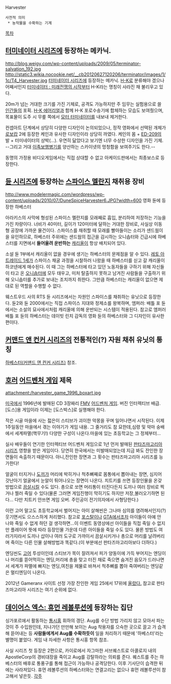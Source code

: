 Harvester

 사전적 의미
  * 농작물을 수확하는 기계

[[목차]]

== [[터미네이터 시리즈]]에 등장하는 메카닉. ==

http://blog.weigy.com/wp-content/uploads/2009/05/terminator-salvation_192.jpg
http://static3.wikia.nocookie.net/__cb20120627120206/terminator/images/1/1c/T4_Harvester.jpg
[[터미네이터 시리즈]]에 등장하는 메카닉. [[H-K]]로 분류해야 겠으나 어째서인지 [[터미네이터 : 미래전쟁의 시작]]부터 H-K라는 명칭이 사라진 채 불리우고 있다.

20m가 넘는 거대한 크기를 가진 기체로, 공격도 가능하지만 주 임무는 실험용으로 쓸 [[인간]]들의 포획. [[H-K 에어리얼]]과 함께 H-K 포로수송기에 합체하는 모습도 보여줬으며, 목표물이 도주 시 무릎 쪽에서 [[모터 터미네이터]]를 내보내 제거한다.

컨셉아트 단계에서 상당히 다양한 디자인이 논의되었으나, 정작 영화에서 선택된 개체가 [[로보캅]] 2에 등장한 케인과 유사한 디자인이라 상당히 까였다. 케인의 몸 + [[ED-209]]의 발 + 터미네이터의 상박(…). 우연히 닮았다고 보기엔 너무 수상한 디자인을 가진 기체. --그리고 거대 [[이족보행병기]]를 양산하는 스카이넷의 멍청함을 보여주기도 한다.--

동명의 가정용 비디오게임에서는 직접 상대할 수 없고 아케이드판에서는 최종보스로 등장한다.
== [[듄 시리즈]]에 등장하는 [[스파이스 멜란지]] 채취용 장비 ==
http://www.modelermagic.com/wordpress/wp-content/uploads/2010/07/DuneSpiceHarvester6.JPG?width=600
영화 듄에 등장한 하베스터

아라키스의 사막에 형성된 스파이스 멜란지를 모래째로 흡입, 분리하여 저장하는 기능을 가진 차량이다. 너비가 40미터, 길이가 120미터에 달하는 거대한 장비로, 사실상 이동형 공장에 가까운 물건이다. 스파이스를 채취할 때 모래를 빨아들이는 소리가 샌드웜이을 유인하므로, 하베스터 주위에는 샌드웜의 접근을 감시하는 오니솝터와 긴급시에 하베스터를 지면에서 '''들어올려 운반하는''' [[캐리올]]이 항상 배치되어 있다.

소설 듄 1부에서 캐리올이 없을 경우에 생기는 하베스터의 문제점을 알 수 있다. [[레토 아트레이드 1세]]가 스파이스 채굴 과정을 시찰하러 나왔을 때 하베스터를 싣고 갈 캐리올이 하코넨에게 매수된다. 이 때 그는 하베스터에 타고 있던 노동자들을 구하기 위해 자신들이 타고 온 [[오니솝터]]에 모두 태우고, 미처 탈출하지 못하고 남겨진 사람들을 구출하기 위해 오니솝터를 추가로 보내는 조치까지 취한다. 그만큼 하베스터는 캐리올이 없으면 제대로 된 역할을 수행할 수 없다.

웨스트우드 사의 RTS 듄 시리즈에서는 자원인 스파이스를 채취하는 유닛으로 등장한다. 듄2와 듄 2000에서는 직접 스파이스 지대와 정제소를 왕복하며, 엠퍼러: 배틀 포 듄에서는 소설의 묘사에서처럼 캐리올에 의해 운반되는 시스템이 적용된다. 참고로 엠퍼러 배틀 포 듄의 하베스터는 데이빗 린치 감독의 영화 듄의 하베스터와 그 디자인이 유사한 편이다.

== [[커맨드 앤 컨커 시리즈]]의 전통적인(?) 자원 채취 유닛의 통칭 ==
[[하베스터(커맨드 앤 컨커 시리즈)]] 참조.

== [[호러]] [[어드벤처 게임]] 제목 ==
attachment:/harvester_game_1996_boxart.jpg

[[미국]]에서 1996년에 발매된 CD 3장짜리 [[FMV]] [[어드벤처 게임]]. 버진 인터렉티브 배급. [도스]용 게임이라 이제는 [도스박스]로 실행해야 한다. 

작은 시골 마을에 사는 젋은이 스티브가 괴이한 악몽을 꾸며 일어나면서 시작된다. 이제 1주일동안 마을에서 겪는 이야기가 게임 내용. 그 줄거리도 참 묘한데,심령 및 악마 숭배에서 세계파멸(핵무기!) 다양한 구성이 나온다.마을에 있는 초등학교는 그 정체부터...

실사 배우들이 연기한 인터렉티브 어드벤처 게임으로 1년 먼저 발매된 [[판타즈마고리아 시리즈]] 영향을 받은 게임이다. 당연히 한국에서는 미발매되었는데 지금 봐도 잔인한 장면들이 속출하기 때문이다. 아니,잔인한 장면과 그 횟수는 판타즈마고리아 시리즈를 능가한다! 

얼굴이 터지거나 [[도끼]]가 머리에 박히거나 척추뼈째로 몸통에서 뽑아내는 장면, 심지어 갓난아기 얼굴에서 눈알이 튀어나오는 장면이 나온다. 치트키를 쓰면 등장인물을 온갖 방법으로 [[끔살]]시킬 수도 있다. 총으로 쏘면 머리통이 터진다든지 도끼나 여러 장비로 찍거나 찔러 죽일 수 있다(물론 그러면 게임진행이 막히기도 하지만 저장,불러오기하면 된다... 다만 치트키 안쓰면 게임 오버. 주인공이 전기의자에서 사형당한다.) 

이런 고어 말고도 초등학교에서 벌어지는 아이 살해씬은 그나마 심의를 염려해서인지(?) 웃기면서도 으스스하게 처리했다. 참고로 [[포스탈]]이나 [[GTA]]에서조차 아이들이 아예 안 나와 죽일 수 없게 하던 걸 생각하면...이 이벤트 동영상에선 아이들을 직접 죽일 수 없지만 플레이어 뜻에 따라 등장인물 가운데 다른 아이들을 죽일 수도 있다. 물론 방법도 여러가지라서 도끼나 삽이나 여러 도구로 가까이서 끔살시키거나 총으로 머리를 날려버리며 죽이는 다른 인물 살해방법과 똑같다.(이 부분에선 판타즈마고리아보다 더하다.)

엔딩씬도 [[고어]] 투성이인데 스티브가 목이 잘려져서 피가 양동이에 가득 부어지는 엔딩이나 머리를 뜯어먹히는 엔딩,머리에 총을 맞고 터진 채로 죽으면 숨겨진 음모가 드러나면서 세계가 파멸에 빠지는 엔딩,여친을 제물로 바쳐서 척추뼈를 뽑아 죽여버리는 엔딩같은 멀티엔딩이 나온다.

2012년 Gameranx 사이트 선정 가장 잔인한 게임 25에서 17위에 [http://www.gameranx.com/features/id/5255/article/top-25-goriest-games-of-all-time/#p22 올랐다.] 참고로 판타즈마고리아 시리즈는 여기 순위에 없다.

== [[데이어스 엑스: 휴먼 레볼루션]]에 등장하는 집단 ==
싱가포르에서 활동하는 [[통시홍]] 휘하의 갱단. Aug를 수단 방법 가리지 않고 모아서 파는 것이 주 수입원인데, 지나가던 만만해 보이는 Aug 착용자를 으슥한 곳으로 끌고 가 습격해 뜯어내는 등 '''사람들에게서 Aug를 수확하듯이''' 일을 처리하기 때문에 '하베스터'라는 별명이 붙었다. 게임 내 자세한 사항은 통시홍 항목 참조.

사실 시리즈 첫 등장은 2편으로, 카이로에서 자그마한 서브퀘스트로
아콜로지 내의 ApostleCorp의 경비대장을 죽이고 Aug를 강탈하라는 의뢰를 준다.
퀘스트를 주는 하베스터의 배후로 통풍구를 통해 접근이 가능하나 공격당한다.
이후 기사단이 습격한 뒤에는 사라져있다.
휴먼 레볼루션의 하베스터와는 연결고리는 없으나 휴먼 레볼루션이 참고해서 넣은듯.
[[각주]]
